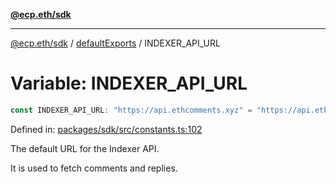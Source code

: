 [**@ecp.eth/sdk**](../../index.mdx)

***

[@ecp.eth/sdk](/sdk-reference/index.mdx) / [defaultExports](/sdk-reference/defaultExports/index.mdx) / INDEXER\_API\_URL

# Variable: INDEXER\_API\_URL

```ts
const INDEXER_API_URL: "https://api.ethcomments.xyz" = "https://api.ethcomments.xyz";
```

Defined in: [packages/sdk/src/constants.ts:102](https://github.com/ecp-eth/comments-monorepo/blob/main/packages/sdk/src/constants.ts#L102)

The default URL for the Indexer API.

It is used to fetch comments and replies.
